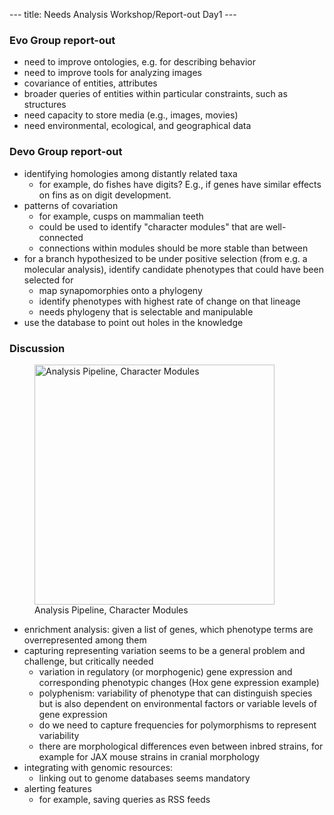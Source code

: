 ---
title: Needs Analysis Workshop/Report-out Day1
---

===Evo Group report-out===

* need to improve ontologies, e.g. for describing behavior
* need to improve tools for analyzing images
* covariance of entities, attributes
* broader queries of entities within particular constraints, such as structures
* need capacity to store media (e.g., images, movies)
* need environmental, ecological, and geographical data

===Devo Group report-out===

* identifying homologies among distantly related taxa
** for example, do fishes have digits? E.g., if genes have similar effects on fins as on digit development.
* patterns of covariation
** for example, cusps on mammalian teeth
** could be used to identify "character modules" that are well-connected
** connections within modules should be more stable than between
* for a branch hypothesized to be under positive selection (from e.g. a molecular analysis), identify candidate phenotypes that could have been selected for
** map synapomorphies onto a phylogeny
** identify phenotypes with highest rate of change on that lineage 
** needs phylogeny that is selectable and manipulable
* use the database to point out holes in the knowledge

===Discussion===
[[Image:Day2-brainstorming1.whiteboard.JPG|thumb|right|384px|Analysis Pipeline, Character Modules]]
* enrichment analysis: given a list of genes, which phenotype terms are overrepresented among them
* capturing representing variation seems to be a general problem and challenge, but critically needed
** variation in regulatory (or morphogenic) gene expression and corresponding phenotypic changes (Hox gene expression example)
** polyphenism: variability of phenotype that can distinguish species but is also  dependent on environmental factors or variable levels of gene expression
** do we need to capture frequencies for polymorphisms to represent variability
** there are morphological differences even between inbred strains, for example for JAX mouse strains in cranial morphology 
* integrating with genomic resources:
** linking out to genome databases seems mandatory
* alerting features
** for example, saving queries as RSS feeds